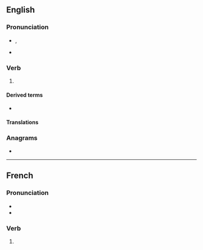 {{also|accoutré}}
==English==

===Pronunciation===
* {{IPA|en|/əˈkuːtə/}}, {{enPR|ac-cou*tre}}
* {{audio|en|LL-Q1860 (eng)-Vealhurl-accoutre.wav|Audio (Southern England)}}

===Verb===
{{en-verb|pres_ptc2=accoutreing}}

# {{lb|en|Commonwealth}} {{alternative form of|en|accouter}}

====Derived terms====
* {{l|en|accoutrement}}

====Translations====
{{trans-see|accouter}}

===Anagrams===
* {{anagrams|en|a=acceortu|accouter|cocurate}}

----

==French==

===Pronunciation===
* {{audio|fr|LL-Q150 (fra)-DenisdeShawi-accoutre.wav|Audio (CAN)}}
* {{homophones|fr|accoutrent|accoutres}}

===Verb===
{{head|fr|verb form}}

# {{inflection of|fr|accoutrer||1//3|s|pres|ind//sub|;|2|s|impr}}
